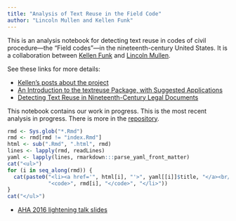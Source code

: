 ```yaml
---
title: "Analysis of Text Reuse in the Field Code"
author: "Lincoln Mullen and Kellen Funk"
---
```


This is an analysis notebook for detecting text reuse in codes of civil procedure---the "Field codes"---in the nineteenth-century United States. It is a collaboration between [Kellen Funk](http://kellenfunk.org/) and [Lincoln Mullen](http://lincolnmullen.com).

See these links for more details:

- [Kellen's posts about the project](http://kellenfunk.org/field-code/)
- [An Introduction to the textreuse Package, with Suggested Applications](http://lincolnmullen.com/blog/an-introduction-to-the-textreuse-package/)
- [Detecting Text Reuse in Nineteenth-Century Legal Documents](http://lincolnmullen.com/blog/detecting-text-reuse-in-legal-documents/)

This notebook contains our work in progress. This is the most recent analysis in progress. There is more in the [repository](https://github.com/lmullen/civil-procedure-codes).

```r
rmd <- Sys.glob("*.Rmd")
rmd <- rmd[rmd != "index.Rmd"]
html <- sub(".Rmd", ".html", rmd)
lines <- lapply(rmd, readLines)
yaml <- lapply(lines, rmarkdown:::parse_yaml_front_matter)
cat("<ul>")
for (i in seq_along(rmd)) {
  cat(paste0("<li><a href='", html[i], "'>", yaml[[i]]$title, "</a><br/>",
             "<code>", rmd[i], "</code>", "</li>"))
}
cat("</ul>")
```


- [AHA 2016 lightening talk slides](talks/aha2016.html)
